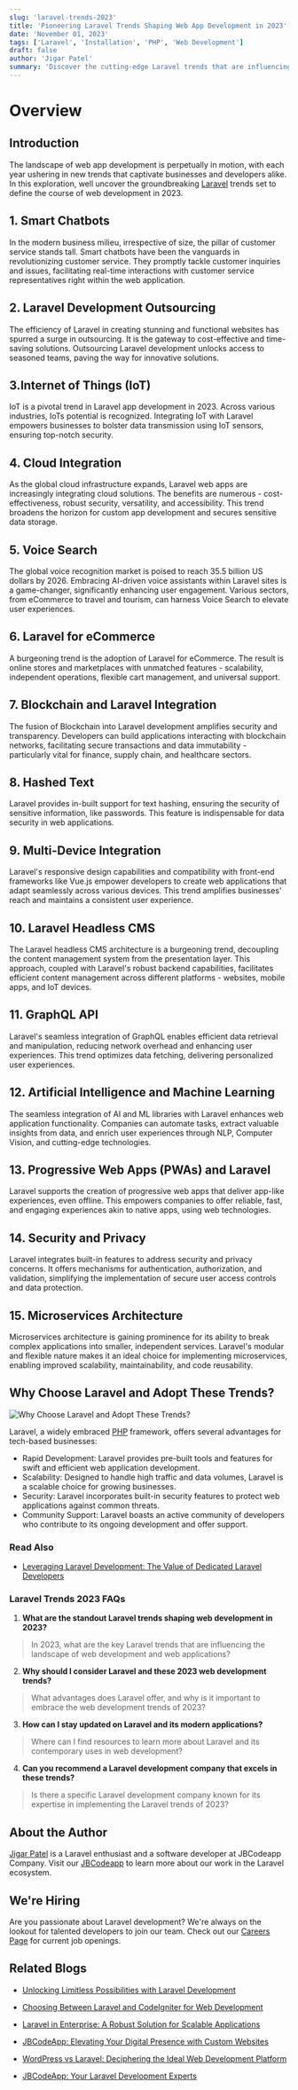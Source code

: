 ```yaml
---
slug: 'laravel-trends-2023'
title: 'Pioneering Laravel Trends Shaping Web App Development in 2023'
date: 'November 01, 2023'
tags: ['Laravel', 'Installation', 'PHP', 'Web Development']
draft: false
author: 'Jigar Patel'
summary: 'Discover the cutting-edge Laravel trends that are influencing web app development in 2023, shaping the future of web applications.'
---
```


# Overview

<TOCInline toc={props.toc} exclude="Overview" toHeading={2} defaultimage="laravel-trends-2023" />

## Introduction

The landscape of web app development is perpetually in motion, with each year ushering in new trends that captivate businesses and developers alike. In this exploration, well uncover the groundbreaking [Laravel](https://laravel.com/) trends set to define the course of web development in 2023.

## 1. **Smart Chatbots**

In the modern business milieu, irrespective of size, the pillar of customer service stands tall. Smart chatbots have been the vanguards in revolutionizing customer service. They promptly tackle customer inquiries and issues, facilitating real-time interactions with customer service representatives right within the web application.

## 2. **Laravel Development Outsourcing**

The efficiency of Laravel in creating stunning and functional websites has spurred a surge in outsourcing. It is the gateway to cost-effective and time-saving solutions. Outsourcing Laravel development unlocks access to seasoned teams, paving the way for innovative solutions.

## 3.**Internet of Things (IoT)**

IoT is a pivotal trend in Laravel app development in 2023. Across various industries, IoTs potential is recognized. Integrating IoT with Laravel empowers businesses to bolster data transmission using IoT sensors, ensuring top-notch security.

## 4. **Cloud Integration**

As the global cloud infrastructure expands, Laravel web apps are increasingly integrating cloud solutions. The benefits are numerous - cost-effectiveness, robust security, versatility, and accessibility. This trend broadens the horizon for custom app development and secures sensitive data storage.

## 5. **Voice Search**

The global voice recognition market is poised to reach 35.5 billion US dollars by 2026. Embracing AI-driven voice assistants within Laravel sites is a game-changer, significantly enhancing user engagement. Various sectors, from eCommerce to travel and tourism, can harness Voice Search to elevate user experiences.

## 6. **Laravel for eCommerce**

A burgeoning trend is the adoption of Laravel for eCommerce. The result is online stores and marketplaces with unmatched features - scalability, independent operations, flexible cart management, and universal support.

## 7. **Blockchain and Laravel Integration**

The fusion of Blockchain into Laravel development amplifies security and transparency. Developers can build applications interacting with blockchain networks, facilitating secure transactions and data immutability - particularly vital for finance, supply chain, and healthcare sectors.

## 8. **Hashed Text**

Laravel provides in-built support for text hashing, ensuring the security of sensitive information, like passwords. This feature is indispensable for data security in web applications.

## 9. **Multi-Device Integration**

Laravel's responsive design capabilities and compatibility with front-end frameworks like Vue.js empower developers to create web applications that adapt seamlessly across various devices. This trend amplifies businesses' reach and maintains a consistent user experience.

## 10. **Laravel Headless CMS**

The Laravel headless CMS architecture is a burgeoning trend, decoupling the content management system from the presentation layer. This approach, coupled with Laravel's robust backend capabilities, facilitates efficient content management across different platforms - websites, mobile apps, and IoT devices.

## 11. **GraphQL API**

Laravel's seamless integration of GraphQL enables efficient data retrieval and manipulation, reducing network overhead and enhancing user experiences. This trend optimizes data fetching, delivering personalized user experiences.

## 12. **Artificial Intelligence and Machine Learning**

The seamless integration of AI and ML libraries with Laravel enhances web application functionality. Companies can automate tasks, extract valuable insights from data, and enrich user experiences through NLP, Computer Vision, and cutting-edge technologies.

## 13. **Progressive Web Apps (PWAs) and Laravel**

Laravel supports the creation of progressive web apps that deliver app-like experiences, even offline. This empowers companies to offer reliable, fast, and engaging experiences akin to native apps, using web technologies.

## 14. **Security and Privacy**

Laravel integrates built-in features to address security and privacy concerns. It offers mechanisms for authentication, authorization, and validation, simplifying the implementation of secure user access controls and data protection.

## 15. **Microservices Architecture**

Microservices architecture is gaining prominence for its ability to break complex applications into smaller, independent services. Laravel's modular and flexible nature makes it an ideal choice for implementing microservices, enabling improved scalability, maintainability, and code reusability.

## Why Choose Laravel and Adopt These Trends?

![Why Choose Laravel and Adopt These Trends?](/static/blog/laravel-trends-2023/image.png)

Laravel, a widely embraced [PHP](https://www.php.net/) framework, offers several advantages for tech-based businesses:

- Rapid Development: Laravel provides pre-built tools and features for swift and efficient web application development.
- Scalability: Designed to handle high traffic and data volumes, Laravel is a scalable choice for growing businesses.
- Security: Laravel incorporates built-in security features to protect web applications against common threats.
- Community Support: Laravel boasts an active community of developers who contribute to its ongoing development and offer support.

### Read Also

- [Leveraging Laravel Development: The Value of Dedicated Laravel Developers](leveraging-laravel-development-dedicated-laravel-developers)

### Laravel Trends 2023 FAQs

1. **What are the standout Laravel trends shaping web development in 2023?**

> In 2023, what are the key Laravel trends that are influencing the landscape of web development and web applications?

2. **Why should I consider Laravel and these 2023 web development trends?**

> What advantages does Laravel offer, and why is it important to embrace the web development trends of 2023?

3. **How can I stay updated on Laravel and its modern applications?**

> Where can I find resources to learn more about Laravel and its contemporary uses in web development?

4. **Can you recommend a Laravel development company that excels in these trends?**

> Is there a specific Laravel development company known for its expertise in implementing the Laravel trends of 2023?

## About the Author

[Jigar Patel](https://expertlaravel.com) is a Laravel enthusiast and a software developer at JBCodeapp Company. Visit our [JBCodeapp](https://jbcodeapp.com) to learn more about our work in the Laravel ecosystem.

## We're Hiring

Are you passionate about Laravel development? We're always on the lookout for talented developers to join our team. Check out our [Careers Page](https://jbcodeapp.com/career) for current job openings.

## Related Blogs

- [Unlocking Limitless Possibilities with Laravel Development](limitless-possibilities-laravel)

- [Choosing Between Laravel and CodeIgniter for Web Development](laravel-vs-codeigniter-web-development)

- [Laravel in Enterprise: A Robust Solution for Scalable Applications](laravel-in-enterprise-scalable-solution)

- [JBCodeApp: Elevating Your Digital Presence with Custom Websites](jbcodeapp-crafting-unique-websites-for-your-digital-brand)

- [WordPress vs Laravel: Deciphering the Ideal Web Development Platform](web-development-platform-wordpress-vs-laravel)

- [JBCodeApp: Your Laravel Development Experts](jbcodeapp-laravel-development-experts)
